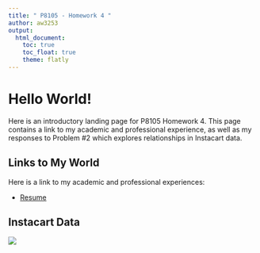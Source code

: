 ```yaml
---
title: " P8105 - Homework 4 "
author: aw3253
output: 
  html_document:
    toc: true
    toc_float: true
    theme: flatly
---
```



# Hello World!
Here is an introductory landing page for P8105 Homework 4. This page contains a link to my academic and professional experience, as well as my responses to Problem #2 which explores relationships in Instacart data. 

## Links to My World 

Here is a link to my academic and professional experiences:

* [Resume](about.html)


## Instacart Data





![](https://media.giphy.com/media/drXGoW1iudhKw/giphy.gif)
